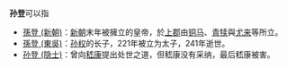 '''孙登'''可以指
* [[孫登_(新朝)|孫登 (新朝)]]：[[新朝|新朝]]末年被擁立的皇帝，於[[上郡|上郡]]由[[铜马|铜马]]、[[青犊|青犊]]與[[尤来|尤来]]等所立。
* [[孫登_(東吳)|孫登 (東吳)]]：[[孙权|孙权]]的长子，221年被立为太子，241年逝世。
* [[孙登_(隐士)|孙登 (隐士)]]：曾向[[嵇康|嵇康]]提出处世之道，但嵇康没有采纳，最后嵇康被害。

{{消歧义|Cat=二字孙姓人名消歧义|deng}}